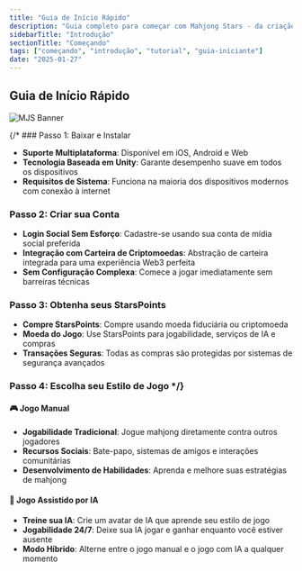 ```yaml
---
title: "Guia de Início Rápido"
description: "Guia completo para começar com Mahjong Stars - da criação da conta ao seu primeiro jogo com IA"
sidebarTitle: "Introdução"
sectionTitle: "Começando"
tags: ["começando", "introdução", "tutorial", "guia-iniciante"]
date: "2025-01-27"
---
```


## Guia de Início Rápido

![MJS Banner](/static/images/comingsoon.webp)

{/* ### Passo 1: Baixar e Instalar
- **Suporte Multiplataforma**: Disponível em iOS, Android e Web
- **Tecnologia Baseada em Unity**: Garante desempenho suave em todos os dispositivos
- **Requisitos de Sistema**: Funciona na maioria dos dispositivos modernos com conexão à internet

### Passo 2: Criar sua Conta
- **Login Social Sem Esforço**: Cadastre-se usando sua conta de mídia social preferida
- **Integração com Carteira de Criptomoedas**: Abstração de carteira integrada para uma experiência Web3 perfeita
- **Sem Configuração Complexa**: Comece a jogar imediatamente sem barreiras técnicas

### Passo 3: Obtenha seus StarsPoints
- **Compre StarsPoints**: Compre usando moeda fiduciária ou criptomoeda
- **Moeda do Jogo**: Use StarsPoints para jogabilidade, serviços de IA e compras
- **Transações Seguras**: Todas as compras são protegidas por sistemas de segurança avançados

### Passo 4: Escolha seu Estilo de Jogo */}

#### 🎮 Jogo Manual
- **Jogabilidade Tradicional**: Jogue mahjong diretamente contra outros jogadores
- **Recursos Sociais**: Bate-papo, sistemas de amigos e interações comunitárias
- **Desenvolvimento de Habilidades**: Aprenda e melhore suas estratégias de mahjong

#### 🤖 Jogo Assistido por IA
- **Treine sua IA**: Crie um avatar de IA que aprende seu estilo de jogo
- **Jogabilidade 24/7**: Deixe sua IA jogar e ganhar enquanto você estiver ausente
- **Modo Híbrido**: Alterne entre o jogo manual e o jogo com IA a qualquer momento
